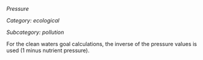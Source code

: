 *Pressure*

*Category: ecological*

*Subcategory: pollution*


For the clean waters goal calculations, the inverse of the pressure values is used (1 minus nutrient pressure).